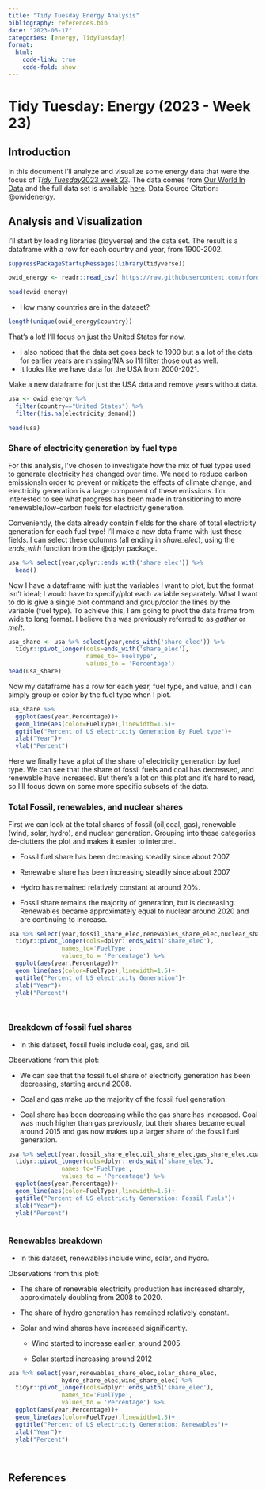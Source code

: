 ```yaml
---
title: "Tidy Tuesday Energy Analysis"
bibliography: references.bib
date: "2023-06-17"
categories: [energy, TidyTuesday]
format: 
  html:
    code-link: true
    code-fold: show
---
```


# Tidy Tuesday: Energy (2023 - Week 23)

## Introduction

In this document I'll analyze and visualize some energy data that were the focus of *T[idy Tuesday](https://github.com/rfordatascience/tidytuesday/tree/master/data/2023/2023-06-06)*[2023 week 23](https://github.com/rfordatascience/tidytuesday/tree/master/data/2023/2023-06-06). The data comes from [Our World In Data](https://ourworldindata.org/about) and the full data set is available [here](https://github.com/owid/energy-data). Data Source Citation: @owidenergy.

## Analysis and Visualization

I'll start by loading libraries (tidyverse) and the data set. The result is a dataframe with a row for each country and year, from 1900-2002.

```r

suppressPackageStartupMessages(library(tidyverse))

owid_energy <- readr::read_csv('https://raw.githubusercontent.com/rfordatascience/tidytuesday/master/data/2023/2023-06-06/owid-energy.csv',show_col_types = FALSE)

head(owid_energy)

```

-   How many countries are in the dataset?

```r
length(unique(owid_energy$country))
```

That's a lot! I'll focus on just the United States for now.

-   I also noticed that the data set goes back to 1900 but a a lot of the data for earlier years are missing/NA so I'll filter those out as well.
-   It looks like we have data for the USA from 2000-2021.

Make a new dataframe for just the USA data and remove years without data.

```r
usa <- owid_energy %>% 
  filter(country=="United States") %>% 
  filter(!is.na(electricity_demand))

head(usa)
```

### Share of electricity generation by fuel type

For this analysis, I've chosen to investigate how the mix of fuel types used to generate electricity has changed over time. We need to reduce carbon emissionsIn order to prevent or mitigate the effects of climate change, and electricity generation is a large component of these emissions. I'm interested to see what progress has been made in transitioning to more renewable/low-carbon fuels for electricity generation.

Conveniently, the data already contain fields for the share of total electricity generation for each fuel type! I'll make a new data frame with just these fields. I can select these columns (all ending in *share_elec*), using the *ends_with* function from the @dplyr package.

```r

usa %>% select(year,dplyr::ends_with('share_elec')) %>% 
  head()

```

Now I have a dataframe with just the variables I want to plot, but the format isn't ideal; I would have to specify/plot each variable separately. What I want to do is give a single plot command and group/color the lines by the variable (fuel type). To achieve this, I am going to pivot the data frame from wide to long format. I believe this was previously referred to as *gather* or *melt*.

```r

usa_share <- usa %>% select(year,ends_with('share_elec')) %>% 
  tidyr::pivot_longer(cols=ends_with('share_elec'),
                      names_to='FuelType',
                      values_to = 'Percentage')
head(usa_share)
```

Now my dataframe has a row for each year, fuel type, and value, and I can simply group or color by the fuel type when I plot.

```r
usa_share %>% 
  ggplot(aes(year,Percentage))+
  geom_line(aes(color=FuelType),linewidth=1.5)+
  ggtitle("Percent of US electricity Generation By Fuel type")+
  xlab("Year")+
  ylab("Percent")
```

Here we finally have a plot of the share of electricity generation by fuel type. We can see that the share of fossil fuels and coal has decreased, and renewable have increased. But there's a lot on this plot and it's hard to read, so I'll focus down on some more specific subsets of the data.

### Total Fossil, renewables, and nuclear shares

First we can look at the total shares of fossil (oil,coal, gas), renewable (wind, solar, hydro), and nuclear generation. Grouping into these categories de-clutters the plot and makes it easier to interpret.

-   Fossil fuel share has been decreasing steadily since about 2007

-   Renewable share has been increasing steadily since about 2007

-   Hydro has remained relatively constant at around 20%.

-   Fossil share remains the majority of generation, but is decreasing. Renewables became approximately equal to nuclear around 2020 and are continuing to increase.

```r

usa %>% select(year,fossil_share_elec,renewables_share_elec,nuclear_share_elec) %>% 
  tidyr::pivot_longer(cols=dplyr::ends_with('share_elec'),
               names_to='FuelType',
               values_to = 'Percentage') %>% 
  ggplot(aes(year,Percentage))+
  geom_line(aes(color=FuelType),linewidth=1.5)+
  ggtitle("Percent of US electricity Generation")+
  xlab("Year")+
  ylab("Percent")
  



```

### Breakdown of fossil fuel shares

-   In this dataset, fossil fuels include coal, gas, and oil.

Observations from this plot:

-   We can see that the fossil fuel share of electricity generation has been decreasing, starting around 2008.

-   Coal and gas make up the majority of the fossil fuel generation.

-   Coal share has been decreasing while the gas share has increased. Coal was much higher than gas previously, but their shares became equal around 2015 and gas now makes up a larger share of the fossil fuel generation.

```r
usa %>% select(year,fossil_share_elec,oil_share_elec,gas_share_elec,coal_share_elec) %>% 
  tidyr::pivot_longer(cols=dplyr::ends_with('share_elec'),
               names_to='FuelType',
               values_to = 'Percentage') %>% 
  ggplot(aes(year,Percentage))+
  geom_line(aes(color=FuelType),linewidth=1.5)+
  ggtitle("Percent of US electricity Generation: Fossil Fuels")+
  xlab("Year")+
  ylab("Percent")
  

```

### Renewables breakdown

-   In this dataset, renewables include wind, solar, and hydro.

Observations from this plot:

-   The share of renewable electricity production has increased sharply, approximately doubling from 2008 to 2020.

-   The share of hydro generation has remained relatively constant.

-   Solar and wind shares have increased significantly.

    -   Wind started to increase earlier, around 2005.

    -   Solar started increasing around 2012

```r
usa %>% select(year,renewables_share_elec,solar_share_elec,
               hydro_share_elec,wind_share_elec) %>% 
  tidyr::pivot_longer(cols=dplyr::ends_with('share_elec'),
               names_to='FuelType',
               values_to = 'Percentage') %>% 
  ggplot(aes(year,Percentage))+
  geom_line(aes(color=FuelType),linewidth=1.5)+
  ggtitle("Percent of US electricity Generation: Renewables")+
  xlab("Year")+
  ylab("Percent")




```

## 

## References
